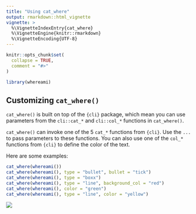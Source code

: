 ```yaml
---
title: "Using cat_where"
output: rmarkdown::html_vignette
vignette: >
  %\VignetteIndexEntry{cat_where}
  %\VignetteEngine{knitr::rmarkdown}
  %\VignetteEncoding{UTF-8}
---
```


```r
knitr::opts_chunk$set(
  collapse = TRUE,
  comment = "#>"
)
```

```r
library(whereami)
```

## Customizing `cat_where()`

`cat_where()` is built on top of the `{cli}` package, which mean you can use parameters from the `cli::cat_*` and `cli::col_*` functions in `cat_where()`. 

`cat_where()` can invoke one of the 5 `cat_*` functions from `{cli}`. Use the `...` to pass parameters to these functions. You can also use one of the `col_*` functions from `{cli}` to define the color of the text. 

Here are some examples:

```r
cat_where(whereami())
cat_where(whereami(), type = "bullet", bullet = "tick")
cat_where(whereami(), type = "boxx")
cat_where(whereami(), type = "line", background_col = "red")
cat_where(whereami(), color = "green")
cat_where(whereami(), type = "line", color = "yellow")
```

![](cat_where.png)
